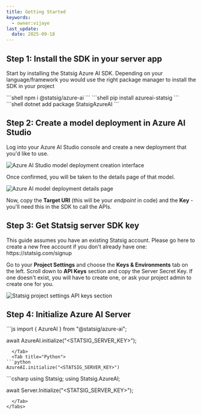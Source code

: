 ```yaml
---
title: Getting Started
keywords:
  - owner:vijaye
last_update:
  date: 2025-09-18
---
```



## Step 1: Install the SDK in your server app

Start by installing the Statsig Azure AI SDK.  Depending on your language/framework you would use the right package manager to install the SDK in your project

<Tabs>
  <Tab title="NodeJS">
```shell
npm i @statsig/azure-ai
```
  </Tab>
  <Tab title="Python">
```shell
pip install azureai-statsig
```
  </Tab>
  <Tab title=".NET">
```shell
dotnet add package StatsigAzureAI
```
  </Tab>
</Tabs>

## Step 2: Create a model deployment in Azure AI Studio

Log into your Azure AI Studio console and create a new deployment that you'd like to use.

![Azure AI Studio model deployment creation interface](https://github.com/user-attachments/assets/3172d6f9-176e-4a3b-817f-3a5bd3af4291)

Once confirmed, you will be taken to the details page of that model.  

![Azure AI model deployment details page](https://github.com/user-attachments/assets/b8f46ed9-ce02-486f-b6f7-1d09f7b62f33)

Now, copy the **Target URI** (this will be your _endpoint_ in code) and the **Key** - you'll need this in the SDK to call the APIs.

## Step 3: Get Statsig server SDK key

<Info>
This guide assumes you have an existing Statsig account. Please go here to create a new free account if you don't already have one: https://statsig.com/signup
</Info>

Go to your **Project Settings** and choose the **Keys & Environments** tab on the left.  Scroll down to **API Keys** section and copy the Server Secret Key.  If one doesn't exist, you will have to create one, or ask your project admin to create one for you.

![Statsig project settings API keys section](https://github.com/user-attachments/assets/f60f6f2b-60d0-4804-8db5-b82d4ac96bcf)


## Step 4: Initialize Azure AI Server

<Tabs>
  <Tab title="NodeJS">
```js
import { AzureAI } from "@statsig/azure-ai";

await AzureAI.initialize("<STATSIG_SERVER_KEY>");
```
  </Tab>
  <Tab title="Python">
```python
AzureAI.initialize("<STATSIG_SERVER_KEY>")
```
  </Tab>
  <Tab title=".NET">
```csharp
using Statsig;
using Statsig.AzureAI;

await Server.Initialize("<STATSIG_SERVER_KEY>");
```
  </Tab>
</Tabs>

